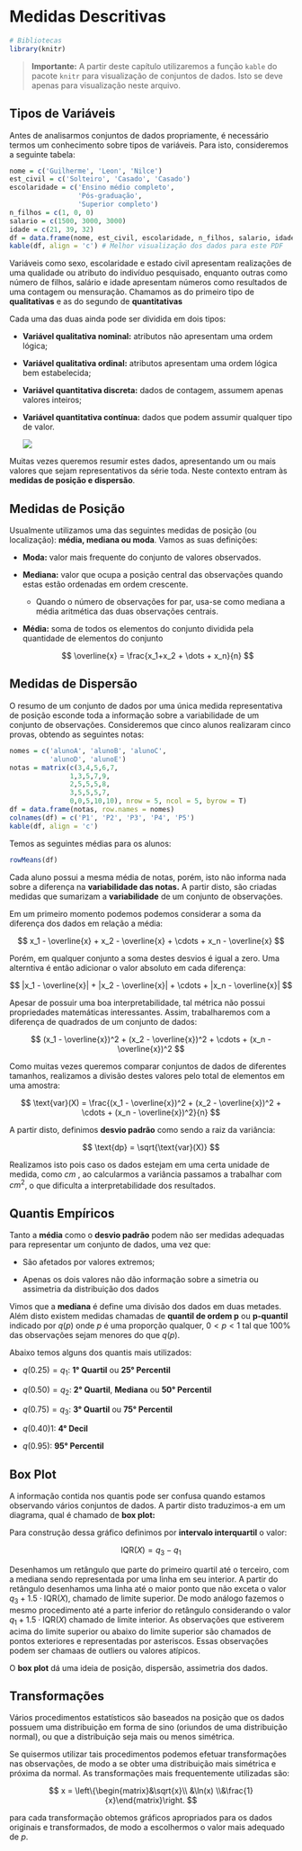 # Medidas Descritivas

```r
# Bibliotecas
library(knitr)
```

> **Importante:** A partir deste capítulo utilizaremos a função `kable` do pacote `knitr` para visualização de conjuntos de dados. Isto se deve apenas para visualização neste arquivo.

## Tipos de Variáveis

Antes de analisarmos conjuntos de dados propriamente, é necessário termos um conhecimento sobre tipos de variáveis. Para isto, consideremos a seguinte tabela:

```r
nome = c('Guilherme', 'Leon', 'Nilce')
est_civil = c('Solteiro', 'Casado', 'Casado')
escolaridade = c('Ensino médio completo',
                 'Pós-graduação',
                 'Superior completo')
n_filhos = c(1, 0, 0)
salario = c(1500, 3000, 3000)
idade = c(21, 39, 32)
df = data.frame(nome, est_civil, escolaridade, n_filhos, salario, idade)
kable(df, align = 'c') # Melhor visualização dos dados para este PDF
```

Variáveis como sexo, escolaridade e estado civil apresentam realizações de uma qualidade ou atributo do indivíduo pesquisado, enquanto outras como número de filhos, salário e idade apresentam números como resultados de uma contagem ou mensuração. Chamamos as do primeiro tipo de **qualitativas** e as do segundo de **quantitativas**

Cada uma das duas ainda pode ser dividida em dois tipos:

-   **Variável qualitativa nominal:** atributos não apresentam uma ordem lógica;

-   **Variável qualitativa ordinal:** atributos apresentam uma ordem lógica bem estabelecida;

-   **Variável quantitativa discreta:** dados de contagem, assumem apenas valores inteiros;

-   **Variável quantitativa contínua:** dados que podem assumir qualquer tipo de valor.

    ![](figs/tipos_de_variaveis.png)

Muitas vezes queremos resumir estes dados, apresentando um ou mais valores que sejam representativos da série toda. Neste contexto entram às **medidas de posição e dispersão**.

## Medidas de Posição

Usualmente utilizamos uma das seguintes medidas de posição (ou localização): **média, mediana ou moda**. Vamos as suas definições:

-   **Moda:** valor mais frequente do conjunto de valores observados.

-   **Mediana:** valor que ocupa a posição central das observações quando estas estão ordenadas em ordem crescente.

    -   Quando o número de observações for par, usa-se como mediana a média aritmética das duas observações centrais.

-   **Média:** soma de todos os elementos do conjunto dividida pela quantidade de elementos do conjunto

    $$
    \overline{x} = \frac{x_1+x_2 + \dots + x_n}{n}
    $$

## Medidas de Dispersão

O resumo de um conjunto de dados por uma única medida representativa de posição esconde toda a informação sobre a variabilidade de um conjunto de observações. Consideremos que cinco alunos realizaram cinco provas, obtendo as seguintes notas:

```r
nomes = c('alunoA', 'alunoB', 'alunoC',
          'alunoD', 'alunoE')
notas = matrix(c(3,4,5,6,7,
               1,3,5,7,9,
               2,5,5,5,8,
               3,5,5,5,7,
               0,0,5,10,10), nrow = 5, ncol = 5, byrow = T)
df = data.frame(notas, row.names = nomes)
colnames(df) = c('P1', 'P2', 'P3', 'P4', 'P5')
kable(df, align = 'c')
```

Temos as seguintes médias para os alunos:

```r
rowMeans(df)
```

Cada aluno possui a mesma média de notas, porém, isto não informa nada sobre a diferença na **variabilidade das notas.** A partir disto, são criadas medidas que sumarizam a **variabilidade** de um conjunto de observações.

Em um primeiro momento podemos podemos considerar a soma da diferença dos dados em relação a média:

$$
x_1 - \overline{x} + x_2 - \overline{x} + \cdots + x_n - \overline{x}
$$

Porém, em qualquer conjunto a soma destes desvios é igual a zero. Uma alterntiva é então adicionar o valor absoluto em cada diferença:

$$
|x_1 - \overline{x}| + |x_2 - \overline{x}| + \cdots + |x_n - \overline{x}|
$$

Apesar de possuir uma boa interpretabilidade, tal métrica não possui propriedades matemáticas interessantes. Assim, trabalharemos com a diferença de quadrados de um conjunto de dados:

$$
(x_1 - \overline{x})^2 + (x_2 - \overline{x})^2 + \cdots + (x_n - \overline{x})^2
$$

Como muitas vezes queremos comparar conjuntos de dados de diferentes tamanhos, realizamos a divisão destes valores pelo total de elementos em uma amostra:

$$
\text{var}(X) = \frac{(x_1 - \overline{x})^2 + (x_2 - \overline{x})^2 + \cdots + (x_n - \overline{x})^2}{n}
$$

A partir disto, definimos **desvio padrão** como sendo a raiz da variância:

$$
\text{dp} = \sqrt{\text{var}(X)}
$$

Realizamos isto pois caso os dados estejam em uma certa unidade de medida, como $cm$ , ao calcularmos a variância passamos a trabalhar com $cm^2$, o que dificulta a interpretabilidade dos resultados.

## Quantis Empíricos

Tanto a **média** como o **desvio padrão** podem não ser medidas adequadas para representar um conjunto de dados, uma vez que:

-   São afetados por valores extremos;

-   Apenas os dois valores não dão informação sobre a simetria ou assimetria da distribuição dos dados

Vimos que a **mediana** é define uma divisão dos dados em duas metades. Além disto existem medidas chamadas de **quantil de ordem p** ou **p-quantil** indicado por $q(p)$ onde $p$ é uma proporção qualquer, $0<p<1$ tal que $100\%$ das observações sejam menores do que $q(p)$.

Abaixo temos alguns dos quantis mais utilizados:

-   $q(0.25) = q_1:$ **1° Quartil** ou **25° Percentil**

-   $q(0.50) = q_2:$ **2° Quartil**, **Mediana** ou **50° Percentil**

-   $q(0.75) = q_3:$ **3° Quartil** ou **75° Percentil**

-   $q(0.40) 1:$ **4° Decil**

-   $q(0.95):$ **95° Percentil**

## Box Plot

A informação contida nos quantis pode ser confusa quando estamos observando vários conjuntos de dados. A partir disto traduzimos-a em um diagrama, qual é chamado de **box plot:**

Para construção dessa gráfico definimos por **intervalo interquartil** o valor:

$$
\text{IQR}(X) = q_3 - q_1
$$

Desenhamos um retângulo que parte do primeiro quartil até o terceiro, com a mediana sendo representada por uma linha em seu interior. A partir do retângulo desenhamos uma linha até o maior ponto que não exceta o valor $q_3+1.5 \cdot \text{IQR}(X)$, chamado de limite superior. De modo análogo fazemos o mesmo procedimento até a parte inferior do retângulo considerando o valor $q_1 + 1.5 \cdot \text{IQR}(X)$ chamado de limite interior. As observações que estiverem acima do limite superior ou abaixo do limite superior são chamados de pontos exteriores e representadas por asteriscos. Essas observações podem ser chamaas de outliers ou valores atípicos.

O **box plot** dá uma ideia de posição, dispersão, assimetria dos dados.

## Transformações

Vários procedimentos estatísticos são baseados na posição que os dados possuem uma distribuição em forma de sino (oriundos de uma distribuição normal), ou que a distribuição seja mais ou menos simétrica.

Se quisermos utilizar tais procedimentos podemos efetuar transformações nas observações, de modo a se obter uma distribuição mais simétrica e próxima da normal. As transformações mais frequentemente utilizadas são:

$$
x = \left\{\begin{matrix}&\sqrt{x}\\ &\ln(x) \\&\frac{1}{x}\end{matrix}\right.
$$

para cada transformação obtemos gráficos apropriados para os dados originais e transformados, de modo a escolhermos o valor mais adequado de $p$.
